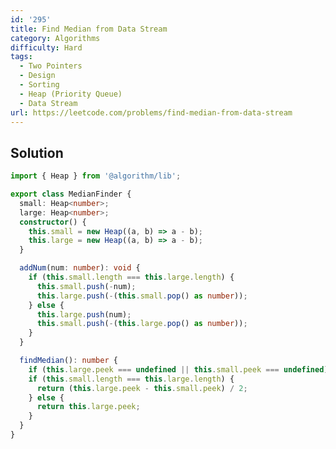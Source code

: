 ```yaml
---
id: '295'
title: Find Median from Data Stream
category: Algorithms
difficulty: Hard
tags:
  - Two Pointers
  - Design
  - Sorting
  - Heap (Priority Queue)
  - Data Stream
url: https://leetcode.com/problems/find-median-from-data-stream
---
```


## Solution

```typescript showLineNumbers
import { Heap } from '@algorithm/lib';

export class MedianFinder {
  small: Heap<number>;
  large: Heap<number>;
  constructor() {
    this.small = new Heap((a, b) => a - b);
    this.large = new Heap((a, b) => a - b);
  }

  addNum(num: number): void {
    if (this.small.length === this.large.length) {
      this.small.push(-num);
      this.large.push(-(this.small.pop() as number));
    } else {
      this.large.push(num);
      this.small.push(-(this.large.pop() as number));
    }
  }

  findMedian(): number {
    if (this.large.peek === undefined || this.small.peek === undefined) return 0;
    if (this.small.length === this.large.length) {
      return (this.large.peek - this.small.peek) / 2;
    } else {
      return this.large.peek;
    }
  }
}
```
